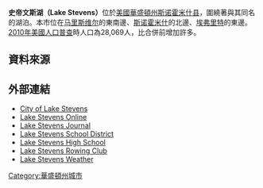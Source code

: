 {{unreferenced|time=2011-06-21T11:36:05+00:00}}
{{Infobox settlement
|official_name            = 史帝文斯湖 
|native_name              = Lake Stevens
|settlement_type          = [[城市|城市]]
|nickname                 =
|motto                    =

<!-- 圖片 -->
|image_skyline            = Lake Stevens northeast shore.jpg
|imagesize                = 
|image_caption            = 史帝文斯湖東北岸
|image_flag               =
|image_seal               =

<!-- 地圖 -->
|image_map = Snohomish_County_Washington_Incorporated_and_Unincorporated_areas_Lake_Stevens_Highlighted.svg
|mapsize                  = 250px
|map_caption              = 史帝文斯湖位置圖
|image_map1               =
|mapsize1                 =
|map_caption1             =

<!-- 行政區 -->
|subdivision_type         = [[國家|國家]]
|subdivision_name         = [[美國|美國]]
|subdivision_type1        = [[州|州]]
|subdivision_name1        = [[華盛頓州|華盛頓州]]
|subdivision_type2        = [[郡|郡]]
|subdivision_name2        = [[斯诺霍米什县_(华盛顿州)|斯诺霍米什县]]

<!-- 政府 -->
|government_footnotes     =
|government_type          =
|leader_title             =
|leader_name              =
|leader_title1            =
|leader_name1             =
|established_title        =
|established_date         =

<!-- 地區 -->
|unit_pref  =  Imperial
|area_footnotes           =
|area_magnitude           =
|area_total_km2           = 23.0
|area_land_km2            = 23.0
|area_water_km2           = 0.0
|area_total_sq_mi         = 8.9
|area_land_sq_mi          = 8.9
|area_water_sq_mi         = 0.0

<!-- 人口 -->
|population_as_of         = [[2010美國人口普查|2010]]
|population_footnotes     =
|population_total         = 28,069
|population_density_km2   = 1,205
|population_density_sq_mi = 3,119

<!-- 基本資料 -->
|timezone                 = [[太平洋時區|PST]]
|utc_offset               = -8
|timezone_DST             = PDT
|utc_offset_DST           = -7
|elevation_footnotes      =
|elevation_m              = 66
|elevation_ft             = 217
|coordinates_display      = inline,title
|coordinates_type         = region:US_type:city
|latd = 48 |latm = 1 |lats = 11 |latNS = N
|longd = 122 |longm = 3 |longs = 58 |longEW = W

<!-- 其它 -->
|postal_code_type         = [[美國郵遞區號|郵遞區號]]
|postal_code              = 98258
|area_code                = 425
|blank_name               = [[聯邦資訊處理標準|聯邦資訊處理標準碼]]
|blank_info               = 53-37900{{GR|2}}
|blank1_name              = [[地名資訊系統編號|地名資訊系統編號]]
|blank1_info              = 1512695{{GR|3}}
|website                  = http://www.ci.lake-stevens.wa.us/
|footnotes                =
}}
'''史帝文斯湖（Lake Stevens）'''位於[[美國|美國]][[華盛頓州|華盛頓州]][[斯诺霍米什县_(华盛顿州)|斯诺霍米什县]]，圍繞著與其同名的湖泊。本市位在[[马里斯维尔_(华盛顿州)|马里斯维尔]]的東南邊、[[斯诺霍米什_(华盛顿州)|斯诺霍米什]]的北邊、[[埃弗里特_(华盛顿州)|埃弗里特]]的東邊。[[2010年美國人口普查|2010年美國人口普查]]時人口為28,069人，比合併前增加許多。


== 資料來源 ==
{{reflist}}

==外部連結==
{{Commonscat|Lake Stevens, Washington|史帝文斯湖 (華盛頓州)}}
* [http://www.ci.lake-stevens.wa.us City of Lake Stevens] {{Wayback|url=http://www.ci.lake-stevens.wa.us/ |date=20170916111959 }}
* [http://www.lakestevens.com Lake Stevens Online] {{Wayback|url=http://www.lakestevens.com/ |date=20201202055629 }}
* [https://web.archive.org/web/20061104054558/http://www.lakestevensjournal.com/ Lake Stevens Journal]
* [http://www.lkstevens.wednet.edu Lake Stevens School District] {{Wayback|url=http://www.lkstevens.wednet.edu/ |date=20201201155424 }}
* [http://viking.lkstevens.wednet.edu Lake Stevens High School] {{Wayback|url=http://viking.lkstevens.wednet.edu/ |date=20170118031904 }}
* [http://www.lakestevensrowing.com Lake Stevens Rowing Club] {{Wayback|url=http://www.lakestevensrowing.com/ |date=20120411173911 }}
* [https://web.archive.org/web/20170107061808/http://www.lakestevensweather.com/ Lake Stevens Weather]

{{Washington}}

[[Category:華盛頓州城市|Category:華盛頓州城市]]